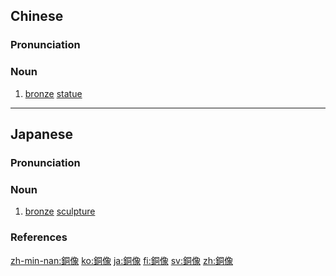 {{also|铜像}}
==Chinese==
{{zh-forms|s=铜像}}

===Pronunciation===
{{zh-pron
|m=tóngxiàng
|h=pfs=thùng-siong
|mn=tâng-chhiāng/tâng-siōng
|cat=n
}}

===Noun===
{{zh-noun|mw=尊}}

# [[bronze]] [[statue]]

----

==Japanese==
{{ja-kanjitab|どう|ぞう|yomi=on}}

===Pronunciation===
{{ja-pron|yomi=o|どうぞう|acc=0|acc_ref=DJR,NHK}}

===Noun===
{{ja-noun|どうぞう|hhira=どうざう}}

# [[bronze]] [[sculpture]]

===References===
<references/>

[[zh-min-nan:銅像]]
[[ko:銅像]]
[[ja:銅像]]
[[fi:銅像]]
[[sv:銅像]]
[[zh:銅像]]